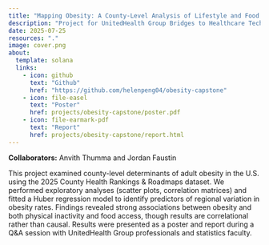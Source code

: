 ```yaml
---
title: "Mapping Obesity: A County-Level Analysis of Lifestyle and Food Environment Factors"
description: "Project for UnitedHealth Group Bridges to Healthcare Technology Summer Program"
date: 2025-07-25
resources: "."
image: cover.png
about: 
  template: solana
  links:
    - icon: github
      text: "Github"
      href: "https://github.com/helenpeng04/obesity-capstone"
    - icon: file-easel
      text: "Poster"
      href: projects/obesity-capstone/poster.pdf
    - icon: file-earmark-pdf
      text: "Report"
      href: projects/obesity-capstone/report.html
---
```


**Collaborators:** Anvith Thumma and Jordan Faustin

This project examined county-level determinants of adult obesity in the U.S. using the 2025 County Health Rankings & Roadmaps dataset. We performed exploratory analyses (scatter plots, correlation matrices) and fitted a Huber regression model to identify predictors of regional variation in obesity rates. Findings revealed strong associations between obesity and both physical inactivity and food access, though results are correlational rather than causal. Results were presented as a poster and report during a Q&A session with UnitedHealth Group professionals and statistics faculty.
